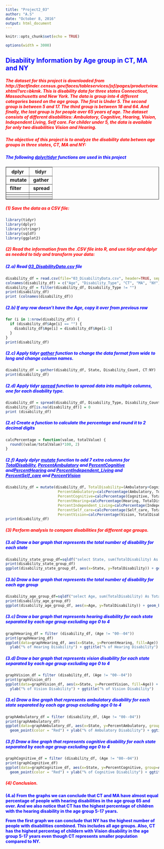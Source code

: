 ```yaml
---
title: "Project2_03"
author: "A.S"
date: "October 8, 2016"
output: html_document
---
```


```r
knitr::opts_chunk$set(echo = TRUE)
```
```r
options(width = 3000)
```

## <span style="color:blue"><b>Disability Information by Age group in CT, MA and NY</b></span>

##### <span style="color:red"><b>The dataset for this project is downloaded from http://factfinder.census.gov/faces/tableservices/jsf/pages/productview.xhtml?src=bkmk. This is disability data for three states Connecticut, Massachusetts and New York. The data is group into 4 different categories based on the age group. The first is Under 5. The second group is between 5 and 17. The third group is between 18 and 64. And finally, the last group is for people aver 65 years of age. The dataset consists of different disabilities: Ambulatory, Cognitive, Hearing, Vision, Independent Living, Self care. For childer under 5, the data is available for only two disabilities Vision and Hearing.</b></span>

##### <span style="color:red"><b>The objective of this project is to analyze the disability data betwen age groups in three states, CT, MA and NY:</b></span>


##### <span style="color:blue"><b>The following <u>dplyr/tidyr</u> functions are used in this project</b></span>
<table border="1" width="200">
<tr><th><b>dplyr</b></th><th><b>tidyr</b></th></tr>
<tr><td><b>&nbsp;mutate</b></td><td><b>&nbsp;gather</b></td></tr>
<tr><td><b>&nbsp;filter</b></td><td><b>&nbsp;spread</b></td></tr>
<tr><td><b></b></td><td><b></b></td></tr>
<tr><td></td><td></td></tr>
<tr><td></td><td></td></tr>
</table>

##### <span style="color:red"><b> (1) Save the data as a CSV file:</b></span>

```r
library(tidyr)
library(dplyr)
library(stringr)
library(sqldf)
library(ggplot2)
```

##### <span style="color:red"><b> (2) Read the information from the .CSV file into R, and use tidyr and dplyr as needed to tidy and transform your data:</b></span>
##### <span style="color:blue"><b>(2.a) Read <i><u>03_DisabilityData.csv</i></u> file</b></span>

```r
disability_df = read.csv(file="03_DisabilityData.csv", header=TRUE, sep=",", skip = 0)
colnames(disability_df) = c("Age", "Disability_Type", "CT", "MA", "NY")
disability_df = filter(disability_df, Disability_Type != "")
print(disability_df)
print (colnames(disability_df))
```

##### <span style="color:blue"><b> (2.b) If any row doesn't have the Age, copy it over from previous row</b></span>
```r
for (i in 1:nrow(disability_df)) {
  if (disability_df$Age[i] == "") {
    disability_df$Age[i] = disability_df$Age[i-1]
  }
}
print(disability_df)
```

##### <span style="color:blue"><b> (2.c) Apply tidyr <i><u>gather</u></i> function to change the data format from wide to long and change column names.</b></span>
```r
disability_df = gather(disability_df, State, Disability_Count, CT:NY)
print(disability_df)
```

##### <span style="color:blue"><b> (2.d) Apply tidyr <i><u>spread</u></i> function to spread data into multiple columns, one for each disability type.</b></span>
```r
disability_df = spread(disability_df, Disability_Type, Disability_Count)
disability_df[is.na(disability_df)] = 0
print (disability_df)

```

##### <span style="color:blue"><b> (2.e) Create a function to calculate the percentage and round it to 2 decimal digits</b></span>
```r
calcPercentage = function(value, totalValue) {
  round((value/totalValue)*100, 2)
}
```

##### <span style="color:blue"><b> (2.f) Apply dplyr <i><u>mutate</i></u> function to add 7 extra columns for <i><u>TotalDisability</i></u>, <i><u>PercentAmbulatory</i></u> and <i><u>PercentCognitive</i></u> and<i><u>PercentHearing</i></u> and <i><u>PercentIndependent_Living</i></u> and <i><u>PercentSelf_care</i></u> and <i><u>PercentVision</i></u></b></span>
```r
disability_df = mutate(disability_df, TotalDisability=(Ambulatory+Cognitive+Hearing+Independent_Living+Self_care+Vision), 
                        PercentAmbulatory=calcPercentage(Ambulatory, TotalDisability), 
                        PercentCognitive=calcPercentage(Cognitive, TotalDisability), 
                        PercentHearing=calcPercentage(Hearing, TotalDisability), 
                        PercentIndependent_Living=calcPercentage(Independent_Living, TotalDisability), 
                        PercentSelf_care=calcPercentage(Self_care, TotalDisability), 
                        PercentVision=calcPercentage(Vision, TotalDisability))
print(disability_df)
```
##### <span style="color:red"><b>(3) Perform analysis to compare disabilities for different age groups.</b></span>
##### <span style="color:blue"><b> (3.a) Draw a bar graph that represents the total number of disability for each state</b></span>
```r
disability_state_group_df=sqldf("select State, sum(TotalDisability) As TotalDisability from disability_df group by State")
print(disability_state_group_df)
ggplot(disability_state_group_df, aes(x=State, y=TotalDisability)) + geom_bar(fill="#8877aa", color="black", stat="identity")
```


##### <span style="color:blue"><b> (3.b) Draw a bar graph that represents the total number of disability for each age group</b></span>
```r
disability_age_group_df=sqldf("select Age, sum(TotalDisability) As TotalDisability from disability_df group by Age")
print(disability_age_group_df)
ggplot(disability_age_group_df, aes(x=Age, y=TotalDisability)) + geom_bar(fill="#87ffaa", color="black", stat="identity")
```

##### <span style="color:blue"><b> (3.c) Draw a bar graph that represents hearing disability for each state separated by each age group excluding age 0 to 4</b></span>
```r
graphHearing_df = filter (disability_df, (Age != "00--04"))
print(graphHearing_df)
ggplot(data=graphHearing_df, aes(x=State, y=PercentHearing, fill=Age)) + geom_bar(stat="identity", position="dodge") + 
  ylab("% of Hearing Disability") + ggtitle("% of Hearing Disability")
```  

##### <span style="color:blue"><b> (3.d) Draw a bar graph that represents vision disability for each state separated by each age group excluding age 0 to 4</b></span>
```r
graphVision_df = filter (disability_df, (Age != "00--04"))
print(graphVision_df)
ggplot(data=graphVision_df, aes(x=State, y=PercentVision, fill=Age)) + geom_bar(stat="identity", position="dodge") + 
  ylab("% of Vision Disability") + ggtitle("% of Vision Disability")
```

##### <span style="color:blue"><b> (3.e) Draw a line graph that represents ambulatory disability for each state separated by each age group excluding age 0 to 4</b></span>
```r
graphAmbulatory_df = filter (disability_df, (Age != "00--04"))
print(graphAmbulatory_df)
ggplot(data=graphAmbulatory_df, aes(x=State, y=PercentAmbulatory, group=Age, color=Age)) +  geom_line() + 
  geom_point(color = "Red") + ylab("% of Ambulatory Disability") + ggtitle("% of Ambulatory Disability")
```

##### <span style="color:blue"><b> (3.f) Draw a line graph that represents cognitive disability for each state separated by each age group excluding age 0 to 4</b></span>
```r
graphCognitive_df = filter (disability_df, (Age != "00--04"))
print(graphCognitive_df)
ggplot(data=graphCognitive_df, aes(x=State, y=PercentCognitive, group=Age, color=Age)) +  geom_line() + 
  geom_point(color = "Red") + ylab("% of Cognitive Disability") + ggtitle("% of Cognitive Disability")
```

##### <span style="color:red"><b> (4) Conclusion.</b></span>
<span style="color:blue"><b>(4.a) From the graphs we can conclude that CT and MA have almost equal percentage of people with hearing disabilities in the age group 65 and over. And we also notice that CT has the highest percentage of children with the hearing disability in the age group 5-17 years.</b></span>

<span style="color:blue"><b>From the first graph we can conclude that NY has the highest number of people with disabilities combined. This includes all age groups. Also, CT has the highest percentag of childern with Vision disability in the age group 5-17 years even though CT represents smaller population compared to NY.</b></span>


